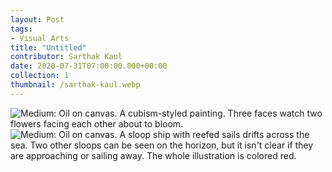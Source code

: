 ---
layout: Post
tags: 
- Visual Arts
title: "Untitled"
contributor: Sarthak Kaul
date: 2020-07-31T07:00:00.000+00:00
collection: 1
thumbnail: /sarthak-kaul.webp
---
<div class="center">
    <img src="{{ site.baseurl }}/uploads/1/sarthak-kaul-1.jpeg" 
        alt="Medium: Oil on canvas. A cubism-styled painting. Three faces watch two flowers facing each other about to bloom." />
</div>

<div class="center">
    <img src="{{ site.baseurl }}/uploads/1/sarthak-kaul.jpeg" 
        alt="Medium: Oil on canvas. A sloop ship with reefed sails drifts across the sea. Two other sloops can be seen on the horizon, but it isn't clear if they are approaching or sailing away. The whole illustration is colored red." />
</div>
